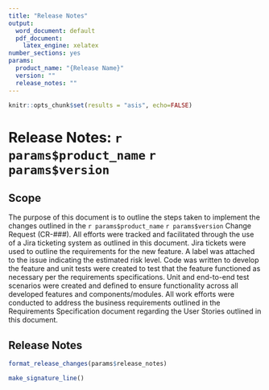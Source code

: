 ```yaml
---
title: "Release Notes"
output:
  word_document: default
  pdf_document:
    latex_engine: xelatex
number_sections: yes
params:
  product_name: "{Release Name}"
  version: ""
  release_notes: ""
---
```


```r
knitr::opts_chunk$set(results = "asis", echo=FALSE)
```

# Release Notes: `r params$product_name` `r params$version`

## Scope

The purpose of this document is to outline the steps taken to implement the changes outlined in the `r params$product_name` `r params$version` Change Request (CR-###).  All efforts were tracked and facilitated through the use of a Jira ticketing system as outlined in this document. Jira tickets were used to outline the requirements for the new feature.  A label was attached to the issue indicating the estimated risk level.  Code was written to develop the feature and unit tests were created to test that the feature functioned as necessary per the requirements specifications. Unit and end-to-end test scenarios were created and defined to ensure functionality across all developed features and components/modules. All work efforts were conducted to address the business requirements outlined in the Requirements Specification document regarding the User Stories outlined in this document. 

## Release Notes
```r
format_release_changes(params$release_notes)
```

\newpage

```r
make_signature_line()
```

